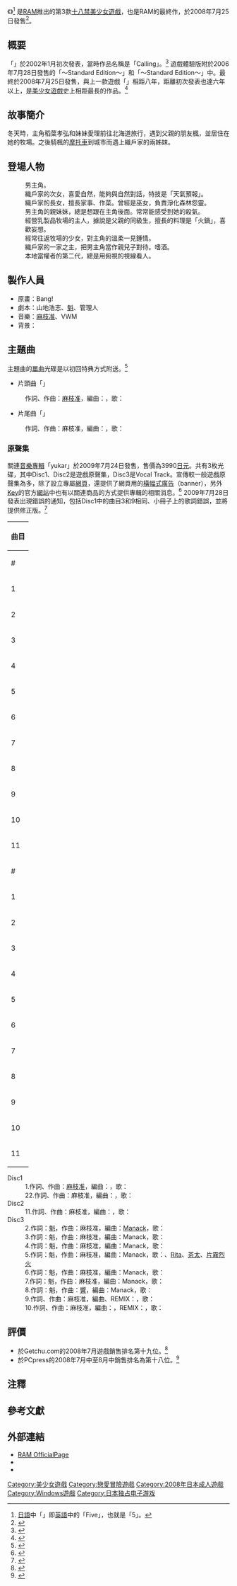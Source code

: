 {{Infobox animanga/Headerofja
|title= 5
|image= 5_game_cover.jpg
|size= 200px
|caption= 
|japanese= 5 -ファイブ-
|english= 
|kana= 5 -ファイブ-
|romaji= 5 -Faibu-
|genre= 戀愛冒險、[[美少女遊戲|美少女遊戲]]
}}
{{Infobox animanga/Game
|標題=
|類型= [[戀愛冒險遊戲|戀愛冒險遊戲]]
|使用平台= [[Windows_2000|Windows 2000]]/[[Windows_XP|XP]]/[[Windows_Vista|Vista]]
|最低配備= CPU：Pentium 500MHz以上<br />記憶體：128MB以上<br />硬碟空間：3GB以上
|推薦配備= CPU：Pentium 1GHz以上<br />記憶體：256MB以上
|遊戲引擎= RealLive（[[Visual_Art's|Visual Art's]]）
|修正檔=
|最新版本= 
|開發團隊= [[RAM_(公司)|RAM]]
|代理商=
|製作人=
|監製=
|腳本=
|人物設定=
|音樂=
|媒體= [[DVD-ROM|DVD-ROM]]1枚
|遊戲人數=
|發售日= 2008年7月25日
|啟用時期=
|售價= 9,240日圓（含稅）
|銷售數量=
|對象年齡= [[EOCS|EOCS]]18禁
|周邊界面=
|內容圖片=
|名字變更=
|結局數= 5
|記錄檔數= 100
|記錄檔容量=
|快速記錄=
|快速讀取=
|繼續遊戲=
|畫面尺寸= 800x600 24/32bit
|全螢幕表示模式= 有
|音樂形式= [[脈衝編碼調變|PCM]]
|角色配音= 男主角以外
|訊息回顧= 有
|CG模式= 有
|音樂模式= 有
|回憶模式= 無
|訊息略過= 有
|自動模式= 有
|其他=
}}
{{Infobox animanga/Footerofja}}

《'''{{lang|ja|5 -ファイブ-}}'''》<ref group="注">[[日語|日語]]中「{{lang|ja|ファイブ}}」即[[英語|英語]]中的「Five」，也就是「5」。</ref> 是[[RAM_(公司)|RAM]]推出的第3款[[日本成人遊戲|十八禁]][[美少女遊戲|美少女遊戲]]，也是RAM的最終作，於2008年7月25日發售<ref>{{cite web|url=http://www.getchu.com/soft.phtml?id=86141|title=5（ファイブ） 初回版|publisher=Getchu.com|accessdate=2014年2月12日|language=Ja|archive-date=2014年1月5日|archive-url=https://web.archive.org/web/20140105232741/http://www.getchu.com/soft.phtml?id=86141|dead-url=no}}</ref>。

== 概要 ==
「{{lang|ja|5 -ファイブ-}}」於2002年1月初次發表，當時作品名稱是「Calling」。<ref>{{cite web |url=http://ram.product.co.jp/frame.html |title=RAM official HomePage 2002年2月網頁存檔 |accessdate=2009-08-07 |deadurl=yes |archiveurl=https://web.archive.org/web/20020207181225/http://ram.product.co.jp/frame.html |archivedate=2002-02-07 }}{{ja}}</ref> 遊戲體驗版附於2006年7月28日發售的「{{lang|ja|ねがい}}～Standard Edition～」和「{{lang|ja|恋ごころ}}～Standard Edition～」中。最終於2008年7月25日發售，與上一款遊戲「{{lang|ja|恋ごころ}}」相距八年，距離初次發表也達六年以上，是[[美少女遊戲|美少女遊戲]]史上相距最長的作品。<ref>{{cite web|url=http://dakuryu.at.webry.info/200809/article_17.html|script-title=ja:延期したエロゲ、発売されないエロゲリスト|accessdate=2009-08-07|archive-date=2009-04-14|archive-url=https://web.archive.org/web/20090414064744/http://dakuryu.at.webry.info/200809/article_17.html|dead-url=no}}{{ja}}</ref>

== 故事簡介 ==

冬天時，主角稻葉孝弘和妹妹愛理前往北海道旅行，遇到父親的朋友楓，並居住在她的牧場。之後騎楓的[[摩托車|摩托車]]到城市而遇上織戶家的兩姊妹。

== 登場人物 ==
;{{nihongo|稻葉孝弘|稻葉 孝弘（いなば たかひろ）}}
:男主角。
;{{nihongo|織戶穗香|織戸 ほのか（おりと ほのか）||聲：{{lang|ja|神崎ちひろ}}}}
:織戶家的次女，喜愛自然，能夠與自然對話，特技是「天氣預報」。
;{{nihongo|織戶禰音|織戸 禰音（おりと ねね）||聲：一比未子}}
:織戶家的長女，擅長家事、作菜。曾經是巫女，負責淨化森林怨靈。
;{{nihongo|稻葉愛理|稻葉 愛理（いなば あいり）||聲：新堂真弓}}
:男主角的親妹妹，總是想跟在主角後面。常常能感受到她的殺氣。
;{{nihongo|奧菜楓|奧菜 楓（おきな かえで）||聲：{{lang|ja|櫻レオナ}}}}
:經營乳製品牧場的主人，據說是父親的同級生，擅長的料理是「火鍋」，喜歡妄想。
;{{nihongo|春榆志乃|春楡 志乃（はるにれ しの）||聲：{{lang|ja|民安ともえ}}}}
:經常往返牧場的少女，對主角的溫柔一見鍾情。
;{{nihongo|織戶邦衛|織戸 邦衛（おりと くにえ）||聲：胸肩腎}}
:織戶家的一家之主，把男主角當作親兒子對待。嗜酒。
;{{nihongo|鈴木彌夫|鈴木 クネ夫（すずき くねお）||聲：加古川高}}
:本地當權者的第二代，總是用俯視的視線看人。

== 製作人員 ==
*原畫：Bang!
*劇本：山地浩志、[[魁|魁]]、管理人
*音樂：[[麻枝准|麻枝准]]、VWM
*背景：{{lang|ja|鳥の}}

== 主題曲 ==
主題曲的[[單曲|單曲]]光碟是以初回特典方式附送。<ref>{{cite web|url=http://ram.product.co.jp/5/top.html|script-title=ja:RAM OfficialPage 5 -ファイブ-|accessdate=2009-08-07|archive-date=2008-04-20|archive-url=https://web.archive.org/web/20080420224130/http://ram.product.co.jp/5/top.html|dead-url=no}}{{ja}}</ref>
*片頭曲「{{lang|ja|風の理}}」
:作詞、作曲：[[麻枝准|麻枝准]]，編曲：{{lang|ja|たくまる}}，歌：{{lang|ja|[[霜月はるか|霜月はるか]]}}
*片尾曲「{{lang|ja|永遠}}」
:作詞、作曲：麻枝准，編曲：{{lang|ja|[[戸越まごめ|戸越まごめ]]}}，歌：{{lang|ja|霜月はるか}}

=== 原聲集 ===
{{lang|ja|5 -ファイブ-}}關連[[音樂專輯|音樂專輯]]「yukar」於2009年7月24日發售，售價為3990[[日元|日元]]。共有3枚光碟，其中Disc1、Disc2是遊戲原聲集，Disc3是Vocal Track。宣傳較一般遊戲原聲集為多，除了設立專屬[[網頁|網頁]]，還提供了網頁用的[[橫幅式廣告|橫幅式廣告]]（banner），另外[[Key_(公司)|Key]]的官方[[網站|網站]]中也有以關連商品的方式提供專輯的相關消息。<ref>{{cite web|url=http://key.visualarts.gr.jp/info/2009/07/post_27.html|script-title=ja:keyスタッフ関連商品発売のお知らせ|accessdate=2009-08-07|archive-date=2009-07-12|archive-url=https://web.archive.org/web/20090712031022/http://key.visualarts.gr.jp/info/2009/07/post_27.html|dead-url=no}}{{ja}}</ref> 2009年7月28日發表出現錯誤的通知，包括Disc1中的曲目3和9相同、小冊子上的歌詞錯誤，並將提供修正版。<ref>{{cite web|url=http://5sounds.prpage.jp/index.html|script-title=ja:５サウンドアルバム『yukar』の不具合につきまして|accessdate=2009-08-07|deadurl=yes|archiveurl=https://web.archive.org/web/20090815061144/http://5sounds.prpage.jp/index.html|archivedate=2009-08-15}}{{ja}}</ref>

{| class="wikitable" 
!colspan=4|曲目
|-
! # !! SOUND TRACK[Disc1] !! # !! SOUND TRACK[Disc1]
|-
| 1 || {{lang|ja|風の理}}
| 12 || {{lang|ja|雪の足跡}}
|-
| 2 || {{lang|ja|チセコロ}}
| 13 || end of promise
|-
| 3 || have a stroll
| 14 || {{lang|ja|perch-憩い-}}
|-
| 4 || {{lang|ja|雪の子}}
| 15 || soldiers
|-
| 5 || {{lang|ja|森の子}}
| 16 || {{lang|ja|悲しみの森}}
|-
| 6 || SensitiveSoul-Inst-
| 17 || {{lang|ja|イルスカ}}
|-
| 7 || {{lang|ja|冬の陽だまり-チセ-}}
| 18 || {{lang|ja|かの地の叫び}}
|-
| 8 || {{lang|ja|歌夢想}}
| 19 || SensitiveSoul
|-
| 9 || over the snow
| 20 || {{lang|ja|幻想風景}}
|-
| 10 || {{lang|ja|空の語り}}
| 21 || {{lang|ja|冬の陽だまり-アルケ-}}
|-
| 11 || {{lang|ja|雲流れて}}
| 22 || {{lang|ja|永遠}}
|-
! # !! SOUND TRACK[Disc2] !! # !! VOCAL TRACK[Disc3]
|-
| 1 || Little Snow
| 1 || prologue
|-
| 2 || {{lang|ja|イフンケ}}
| 2 || {{lang|ja|チセエク}}
|-
| 3 || {{lang|ja|掟の檻}}
| 3 || {{lang|ja|恋のままで}}
|-
| 4 || Endless Pain
| 4 || proudness
|-
| 5 || {{lang|ja|シチューの香り}}
| 5 || {{lang|ja|銀の地図}}
|-
| 6 || {{lang|ja|凍てつく大地}}
| 6 || {{lang|ja|旅立つ鳥}}
|-
| 7 || {{lang|ja|イメル}}
| 7 || echo
|-
| 8 || {{lang|ja|白ノ荒野}}
| 8 || immature
|-
| 9 || Tomorrow Song
| 9 || {{lang|ja|風の理 -Remix ver-}}
|-
| 10 || {{lang|ja|レラ}}
| 10 || {{lang|ja|永遠 -Remix ver-}}
|-
| 11 || {{lang|ja|風の理 -short ver-}}
| 11 || epilogue
|}
;Disc1
:1.作詞、作曲：[[麻枝准|麻枝准]]，編曲：{{lang|ja|たくまる}}，歌：{{lang|ja|[[霜月はるか|霜月はるか]]}}
:22.作詞、作曲：麻枝准，編曲：{{lang|ja|[[戸越まごめ|戸越まごめ]]}}，歌：{{lang|ja|霜月はるか}}
;Disc2
:11.作詞、作曲：麻枝准，編曲：{{lang|ja|たくまる}}，歌：{{lang|ja|霜月はるか}}
;Disc3
:2.作詞：[[魁|魁]]，作曲：麻枝准，編曲：[[Manack|Manack]]，歌：{{lang|ja|霜月はるか}}
:3.作詞：魁，作曲：麻枝准，編曲：Manack，歌：{{lang|ja|霜月はるか}}
:4.作詞：魁，作曲：麻枝准，編曲：Manack，歌：{{lang|ja|霜月はるか}}
:5.作詞：魁，作曲：麻枝准，編曲：Manack，歌：{{lang|ja|霜月はるか}}、[[Rita|Rita]]、[[茶太|茶太]]、[[片霧烈火|片霧烈火]]
:6.作詞：魁，作曲：麻枝准，編曲：Manack，歌：{{lang|ja|霜月はるか}}
:7.作詞：魁，作曲：麻枝准，編曲：Manack，歌：{{lang|ja|霜月はるか}}
:8.作詞：魁，作曲：[[響|響]]，編曲：Manack，歌：{{lang|ja|霜月はるか}}
:9.作詞、作曲：麻枝准，編曲、REMIX：{{lang|ja|たくまる}}，歌：{{lang|ja|霜月はるか}}
:10.作詞、作曲：麻枝准，編曲：{{lang|ja|戸越まごめ}}，REMIX：{{lang|ja|たくまる}}，歌：{{lang|ja|霜月はるか}}

== 評價 ==
*於Getchu.com的2008年7月遊戲銷售排名第十九位。<ref>{{cite web|url=http://www.getchu.com/pc/salesranking200807.html|script-title=ja:Getchu.com　PCゲームセールスランキング（包含十八禁遊戲廣告）|accessdate=2009-08-07|archive-date=2012-12-29|archive-url=https://www.webcitation.org/6DGGnxFHt?url=http://www.getchu.com/php/attestation.html?ahttp%3A%2F%2Fwww.getchu.com%2Fpc%2Fsalesranking200807.html|dead-url=no}}{{ja}}</ref>
*於PCpress的2008年7月中至8月中銷售排名為第十八位。<ref>{{cite web|url=http://pc-press.info/salesrog.html#PC080815|script-title=ja:PCpress(ピーシープレス）|accessdate=2009-08-07|deadurl=yes|archiveurl=https://web.archive.org/web/20091230213424/http://pc-press.info/salesrog.html#PC080815|archivedate=2009-12-30}}{{ja}}</ref>

==注釋==
{{reflist|group="注"}}

== 參考文獻==
{{Reflist}}

== 外部連結 ==
*[http://ram.product.co.jp/ RAM OfficialPage]{{Wayback|url=http://ram.product.co.jp/ |date=20090227074812 }}{{ja icon}}
*[https://web.archive.org/web/20090815061144/http://5sounds.prpage.jp/index.html  {{lang|ja|５サウンドアルバム「yukar」}}]{{ja icon}}
*{{vndb|title=5 -ファイブ-}}

{{DEFAULTSORT:5 -Faibu-}}
[[Category:美少女遊戲|Category:美少女遊戲]]
[[Category:戀愛冒險遊戲|Category:戀愛冒險遊戲]]
[[Category:2008年日本成人遊戲|Category:2008年日本成人遊戲]]
[[Category:Windows遊戲|Category:Windows遊戲]]
[[Category:日本独占电子游戏|Category:日本独占电子游戏]]